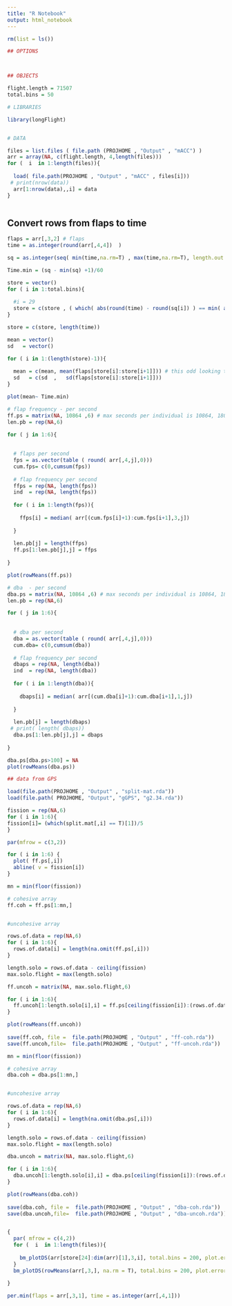 ```yaml
---
title: "R Notebook"
output: html_notebook
---
```




```R

rm(list = ls())

## OPTIONS



## OBJECTS 

flight.length = 71507
total.bins = 50

# LIBRARIES

library(longFlight)


# DATA

files = list.files ( file.path (PROJHOME , "Output" , "mACC") )
arr = array(NA, c(flight.length, 4,length(files)))
for (  i  in 1:length(files)){
  
  load( file.path(PROJHOME , "Output" , "mACC" , files[i]))
 # print(nrow(data))
  arr[1:nrow(data),,i] = data
}



```

## Convert rows from flaps to time

```R

flaps = arr[,3,2] # flaps
time = as.integer(round(arr[,4,4])  )

sq = as.integer(seq( min(time,na.rm=T) , max(time,na.rm=T), length.out = total.bins))

Time.min = (sq - min(sq) +1)/60

store = vector()
for ( i in 1:total.bins){
  
  #i = 29
  store = c(store , ( which( abs(round(time) - round(sq[i]) ) == min( abs(round(time) - round(sq[i])) ))[1]))
}

store = c(store, length(time))

mean = vector()
sd   = vector()

for ( i in 1:(length(store)-1)){
  
  mean = c(mean, mean(flaps[store[i]:store[i+1]])) # this odd looking technique allows for odd numbers of data per bin
  sd   = c(sd  ,   sd(flaps[store[i]:store[i+1]]))
}

plot(mean~ Time.min)
```
```R
# flap frequency - per second
ff.ps = matrix(NA, 10864 ,6) # max seconds per individual is 10864, 180 mins 
len.pb = rep(NA,6)

for ( j in 1:6){
  
  
  # flaps per second 
  fps = as.vector(table ( round( arr[,4,j],0)))
  cum.fps= c(0,cumsum(fps))
  
  # flap frequency per second
  ffps = rep(NA, length(fps))
  ind  = rep(NA, length(fps))
  
  for ( i in 1:length(fps)){
    
    ffps[i] = median( arr[(cum.fps[i]+1):cum.fps[i+1],3,j])
    
  }
  
  len.pb[j] = length(ffps)
  ff.ps[1:len.pb[j],j] = ffps
  
}

plot(rowMeans(ff.ps))

```
```R
# dba  - per second
dba.ps = matrix(NA, 10864 ,6) # max seconds per individual is 10864, 180 mins 
len.pb = rep(NA,6)

for ( j in 1:6){
  
  
  # dba per second 
  dba = as.vector(table ( round( arr[,4,j],0)))
  cum.dba= c(0,cumsum(dba))
  
  # flap frequency per second
  dbaps = rep(NA, length(dba))
  ind  = rep(NA, length(dba))
  
  for ( i in 1:length(dba)){
    
    dbaps[i] = median( arr[(cum.dba[i]+1):cum.dba[i+1],1,j])
    
  }
  
  len.pb[j] = length(dbaps)
 # print( length( dbaps))
  dba.ps[1:len.pb[j],j] = dbaps
  
}

dba.ps[dba.ps>100] = NA
plot(rowMeans(dba.ps))

```
```R

## data from GPS 

load(file.path(PROJHOME , "Output" , "split-mat.rda"))
load(file.path( PROJHOME, "Output", "gGPS", "g2.34.rda")) 

fission = rep(NA,6)
for ( i in 1:6){
fission[i]= (which(split.mat[,i] == T)[1])/5
}

par(mfrow = c(3,2))

for ( i in 1:6) {
  plot( ff.ps[,i])
  abline( v = fission[i])
}
```

```R
mn = min(floor(fission))

# cohesive array
ff.coh = ff.ps[1:mn,]


#uncohesive array

rows.of.data = rep(NA,6)
for ( i in 1:6){
  rows.of.data[i] = length(na.omit(ff.ps[,i]))
}

length.solo = rows.of.data - ceiling(fission)
max.solo.flight = max(length.solo)

ff.uncoh = matrix(NA, max.solo.flight,6)

for ( i in 1:6){
  ff.uncoh[1:length.solo[i],i] = ff.ps[ceiling(fission[i]):(rows.of.data[i]-1),i]
}

plot(rowMeans(ff.uncoh))
  
save(ff.coh, file =  file.path(PROJHOME , "Output" , "ff-coh.rda"))
save(ff.uncoh,file=  file.path(PROJHOME , "Output" , "ff-uncoh.rda"))

```

```R
mn = min(floor(fission))

# cohesive array
dba.coh = dba.ps[1:mn,]


#uncohesive array

rows.of.data = rep(NA,6)
for ( i in 1:6){
  rows.of.data[i] = length(na.omit(dba.ps[,i]))
}

length.solo = rows.of.data - ceiling(fission)
max.solo.flight = max(length.solo)

dba.uncoh = matrix(NA, max.solo.flight,6)

for ( i in 1:6){
  dba.uncoh[1:length.solo[i],i] = dba.ps[ceiling(fission[i]):(rows.of.data[i]-1),i]
}

plot(rowMeans(dba.coh))
  
save(dba.coh, file =  file.path(PROJHOME , "Output" , "dba-coh.rda"))
save(dba.uncoh,file=  file.path(PROJHOME , "Output" , "dba-uncoh.rda"))

```

```r



```

```R


{
  par( mfrow = c(4,2))
  for (  i  in 1:length(files)){
    
    bm_plotDS(arr[store[24]:dim(arr)[1],3,i], total.bins = 200, plot.error = F)
  }
  bm_plotDS(rowMeans(arr[,3,], na.rm = T), total.bins = 200, plot.error = F)
  
}

```


```R

per.min(flaps = arr[,3,1], time = as.integer(arr[,4,1]))

```


